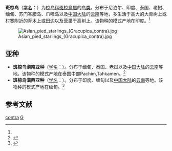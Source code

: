 {{speciesbox
| name = 斑椋鸟
| image = Asian pied starling (Gracupica contra).jpg
| image_caption = [[Uttar_Pradesh|北方邦]], [[India|印度]]
[[File:Gracupica_contra_-_Pied_Myna_XC129320.ogg|thumb]]
| status = LC
| status_system = iucn3.1
| status_ref = <ref name=iucn>{{IUCN|version=3.1|criteria-version=3.1|assessor=BirdLife International|year=2009|id=147659|taxon=Sturnus contra|accessdate=12 July 2011}}</ref>
| genus = Gracupica
| species = contra
| authority = ([[卡尔·林奈|Linnaeus]])<ref name='id2845'>{{cite web| url =http://www.bioinfo.cn/db05/BjdwSpecies.php?action=view&id=2845| title =斑椋鸟| work =《中国动物物种编目数据库》| publisher =中国科学院微生物研究所| author =中国科学院动物研究所| accessdate =2009-04-04| deadurl =yes| archiveurl =https://web.archive.org/web/20131203122335/http://www.bioinfo.cn/db05/BjdwSpecies.php?action=view| archivedate =2013-12-03}}</ref>
| synonyms = ''Sturnus contra'' {{small|Linnaeus, 1758}}
}}

'''斑椋鸟'''（[[学名|学名]]：{{lang|la|''Gracupica contra''}}）为[[椋鸟科|椋鸟科]][[斑椋鳥屬|斑椋鳥屬]]的[[鸟类|鸟类]]。分布于尼泊尔、印度、泰国、老挝、缅甸、苏门答腊岛、爪哇岛以及[[中国大陆|中国大陆]]的[[云南|云南]]等地，多生活于高大的大青树上或村寨附近的乔木上或田边以及营巢于高树上。该物种的模式产地在印度。<ref name='id2845'/>

[[File:Asian_pied_starlings_(Gracupica_contra).jpg|thumb]]

== 亚种 ==
* '''斑椋鸟滇南亚种'''（[[学名|学名]]：{{lang|la|''Gracupica contra floweri''}}）。分布于缅甸、泰国、老挝以及[[中国大陆|中国大陆]]的[[云南|云南]]等地。该物种的模式产地在泰国中部Pachim,Tahkamen。<ref name='id2846'>{{cite web| url =http://www.bioinfo.cn/db05/BjdwSpecies.php?action=view&id=2846| title =斑椋鸟滇南亚种| work =《中国动物物种编目数据库》| publisher =中国科学院微生物研究所| author =中国科学院动物研究所| accessdate =2009-04-04| deadurl =yes| archiveurl =https://web.archive.org/web/20160305004346/http://www.bioinfo.cn/db05/BjdwSpecies.php?action=view&id=2846| archivedate =2016-03-05}}</ref>
* '''斑椋鸟滇西亚种'''（[[学名|学名]]：{{lang|la|''Gracupica contra superciliaris''}}）。分布于印度、缅甸以及[[中国大陆|中国大陆]]的[[云南|云南]]等地。该物种的模式产地在缅甸。<ref name='id2847'>{{cite web| url =http://www.bioinfo.cn/db05/BjdwSpecies.php?action=view&id=2847| title =斑椋鸟滇西亚种| work =《中国动物物种编目数据库》| publisher =中国科学院微生物研究所| author =中国科学院动物研究所| accessdate =2009-04-04| deadurl =yes| archiveurl =https://web.archive.org/web/20160305110336/http://www.bioinfo.cn/db05/BjdwSpecies.php?action=view&id=2847| archivedate =2016-03-05}}</ref>

== 参考文献 ==
{{reflist}}
{{Taxonbar|from=Q27075597}}

[[Category:椋鸟属|contra]]
[[Category:1758年描述的鳥類|G]]

{{雀形目小作品}}